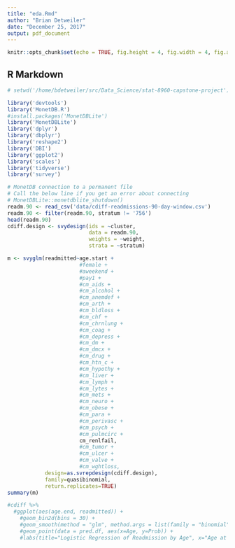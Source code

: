 ```yaml
---
title: "eda.Rmd"
author: "Brian Detweiler"
date: "December 25, 2017"
output: pdf_document
---
```


```r
knitr::opts_chunk$set(echo = TRUE, fig.height = 4, fig.width = 4, fig.align = 'center')
```

## R Markdown

```r
# setwd('/home/bdetweiler/src/Data_Science/stat-8960-capstone-project')

library('devtools')
library('MonetDB.R')
#install.packages('MonetDBLite')
library('MonetDBLite')
library('dplyr')
library('dbplyr')
library('reshape2')
library('DBI')
library('ggplot2')
library('scales')
library('tidyverse')
library('survey')
```


```r
# MonetDB connection to a permanent file
# Call the below line if you get an error about connecting
# MonetDBLite::monetdblite_shutdown()
readm.90 <- read_csv('data/cdiff-readmissions-90-day-window.csv')
readm.90 <- filter(readm.90, stratum != '756')
head(readm.90)
cdiff.design <- svydesign(ids = ~cluster, 
                          data = readm.90, 
                          weights = ~weight, 
                          strata = ~stratum)

m <- svyglm(readmitted~age.start +
                       #female +
                       #aweekend +
                       #pay1 +
                       #cm_aids +
                       #cm_alcohol +
                       #cm_anemdef +
                       #cm_arth +
                       #cm_bldloss +
                       #cm_chf +
                       #cm_chrnlung +
                       #cm_coag +
                       #cm_depress +
                       #cm_dm +
                       #cm_dmcx +
                       #cm_drug +
                       #cm_htn_c +
                       #cm_hypothy +
                       #cm_liver +
                       #cm_lymph +
                       #cm_lytes +
                       #cm_mets +
                       #cm_neuro +
                       #cm_obese +
                       #cm_para +
                       #cm_perivasc +
                       #cm_psych +
                       #cm_pulmcirc +
                       cm_renlfail,
                       #cm_tumor +
                       #cm_ulcer +
                       #cm_valve +
                       #cm_wghtloss,
            design=as.svrepdesign(cdiff.design), 
            family=quasibinomial, 
            return.replicates=TRUE)
summary(m)

#cdiff %>% 
  #ggplot(aes(age.end, readmitted)) +
    #geom_bin2d(bins = 30) +
    #geom_smooth(method = "glm", method.args = list(family = "binomial")) +
    #geom_point(data = pred.df, aes(x=Age, y=Prob)) +
    #labs(title="Logistic Regression of Readmission by Age", x="Age at last admission", y="Readmitted (1 = Yes, 0 = No)")
```

